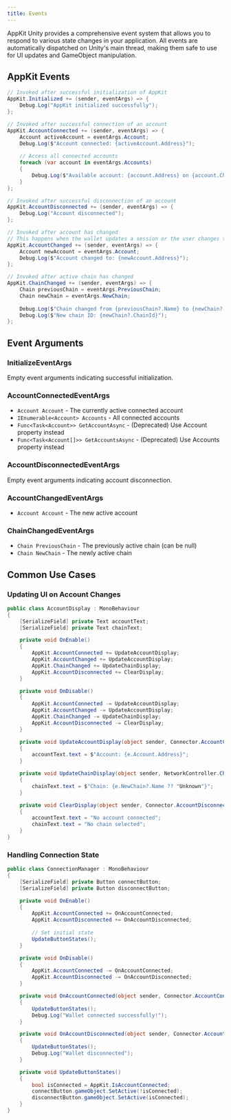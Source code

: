 ```yaml
---
title: Events
---
```


AppKit Unity provides a comprehensive event system that allows you to respond to various state changes in your application. All events are automatically dispatched on Unity's main thread, making them safe to use for UI updates and GameObject manipulation.

## AppKit Events

```csharp
// Invoked after successful initialization of AppKit
AppKit.Initialized += (sender, eventArgs) => {
    Debug.Log("AppKit initialized successfully");
};

// Invoked after successful connection of an account
AppKit.AccountConnected += (sender, eventArgs) => {
    Account activeAccount = eventArgs.Account;
    Debug.Log($"Account connected: {activeAccount.Address}");
    
    // Access all connected accounts
    foreach (var account in eventArgs.Accounts)
    {
        Debug.Log($"Available account: {account.Address} on {account.ChainId}");
    }
};

// Invoked after successful disconnection of an account
AppKit.AccountDisconnected += (sender, eventArgs) => {
    Debug.Log("Account disconnected");
};

// Invoked after account has changed
// This happens when the wallet updates a session or the user changes the active account
AppKit.AccountChanged += (sender, eventArgs) => {
    Account newAccount = eventArgs.Account;
    Debug.Log($"Account changed to: {newAccount.Address}");
};

// Invoked after active chain has changed
AppKit.ChainChanged += (sender, eventArgs) => {
    Chain previousChain = eventArgs.PreviousChain;
    Chain newChain = eventArgs.NewChain;
    
    Debug.Log($"Chain changed from {previousChain?.Name} to {newChain?.Name}");
    Debug.Log($"New chain ID: {newChain?.ChainId}");
};
```

## Event Arguments

### InitializeEventArgs
Empty event arguments indicating successful initialization.

### AccountConnectedEventArgs
- `Account Account` - The currently active connected account
- `IEnumerable<Account> Accounts` - All connected accounts
- `Func<Task<Account>> GetAccountAsync` - (Deprecated) Use Account property instead
- `Func<Task<Account[]>> GetAccountsAsync` - (Deprecated) Use Accounts property instead

### AccountDisconnectedEventArgs
Empty event arguments indicating account disconnection.

### AccountChangedEventArgs
- `Account Account` - The new active account

### ChainChangedEventArgs
- `Chain PreviousChain` - The previously active chain (can be null)
- `Chain NewChain` - The newly active chain

## Common Use Cases

### Updating UI on Account Changes

```csharp
public class AccountDisplay : MonoBehaviour
{
    [SerializeField] private Text accountText;
    [SerializeField] private Text chainText;

    private void OnEnable()
    {
        AppKit.AccountConnected += UpdateAccountDisplay;
        AppKit.AccountChanged += UpdateAccountDisplay;
        AppKit.ChainChanged += UpdateChainDisplay;
        AppKit.AccountDisconnected += ClearDisplay;
    }

    private void OnDisable()
    {
        AppKit.AccountConnected -= UpdateAccountDisplay;
        AppKit.AccountChanged -= UpdateAccountDisplay;
        AppKit.ChainChanged -= UpdateChainDisplay;
        AppKit.AccountDisconnected -= ClearDisplay;
    }

    private void UpdateAccountDisplay(object sender, Connector.AccountConnectedEventArgs e)
    {
        accountText.text = $"Account: {e.Account.Address}";
    }

    private void UpdateChainDisplay(object sender, NetworkController.ChainChangedEventArgs e)
    {
        chainText.text = $"Chain: {e.NewChain?.Name ?? "Unknown"}";
    }

    private void ClearDisplay(object sender, Connector.AccountDisconnectedEventArgs e)
    {
        accountText.text = "No account connected";
        chainText.text = "No chain selected";
    }
}
```

### Handling Connection State

```csharp
public class ConnectionManager : MonoBehaviour
{
    [SerializeField] private Button connectButton;
    [SerializeField] private Button disconnectButton;

    private void OnEnable()
    {
        AppKit.AccountConnected += OnAccountConnected;
        AppKit.AccountDisconnected += OnAccountDisconnected;
        
        // Set initial state
        UpdateButtonStates();
    }

    private void OnDisable()
    {
        AppKit.AccountConnected -= OnAccountConnected;
        AppKit.AccountDisconnected -= OnAccountDisconnected;
    }

    private void OnAccountConnected(object sender, Connector.AccountConnectedEventArgs e)
    {
        UpdateButtonStates();
        Debug.Log("Wallet connected successfully!");
    }

    private void OnAccountDisconnected(object sender, Connector.AccountDisconnectedEventArgs e)
    {
        UpdateButtonStates();
        Debug.Log("Wallet disconnected");
    }

    private void UpdateButtonStates()
    {
        bool isConnected = AppKit.IsAccountConnected;
        connectButton.gameObject.SetActive(!isConnected);
        disconnectButton.gameObject.SetActive(isConnected);
    }
}
```

